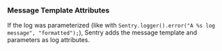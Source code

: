 ### Message Template Attributes

If the log was parameterized (like with `Sentry.logger().error("A %s log message", "formatted");`), Sentry adds the message template and parameters as log attributes.
